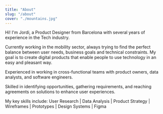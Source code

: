 ```yaml
---
title: "About"
slug: "/about"
cover: "./mountains.jpg"
---
```


Hi! I'm Jordi, a Product Designer from Barcelona with several years of experience in the Tech industry.

Currently working in the mobility sector, always trying to find the perfect balance between user needs, business goals and technical constraints. My goal is to create digital products that enable people to use technology in an easy and pleasant way.

Experienced in working in cross-functional teams with product owners, data analysts, and software engineers. 

Skilled in identifying opportunities, gathering requirements, and reaching agreements on solutions to enhance user experiences.

My key skills include: 
User Research | Data Analysis | Product Strategy | Wireframes | Prototypes | Design Systems | Figma
